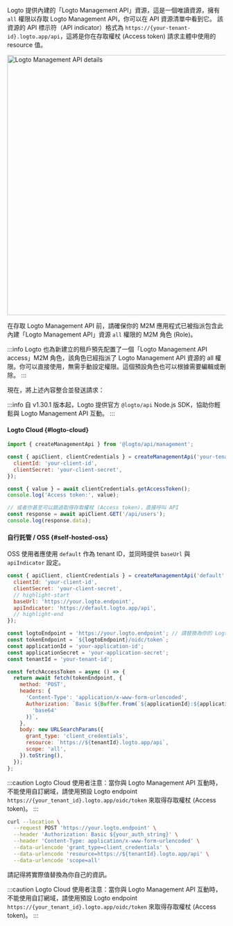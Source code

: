 

Logto 提供內建的「Logto Management API」資源，這是一個唯讀資源，擁有 `all` 權限以存取 Logto Management API，你可以在 API 資源清單中看到它。
該資源的 API 標示符（API indicator）格式為 `https://{your-tenant-id}.logto.app/api`，這將是你在存取權杖 (Access token) 請求主體中使用的 resource 值。

<img alt="Logto Management API details" src="/img/assets/logto-management-api.png" width="600px" />

在存取 Logto Management API 前，請確保你的 M2M 應用程式已被指派包含此內建「Logto Management API」資源 `all` 權限的 M2M 角色 (Role)。

:::info
Logto 也為新建立的租戶預先配置了一個「Logto Management API access」M2M 角色，該角色已經指派了 Logto Management API 資源的 all 權限。你可以直接使用，無需手動設定權限。這個預設角色也可以根據需要編輯或刪除。
:::

現在，將上述內容整合並發送請求：

:::info
自 v1.30.1 版本起，Logto 提供官方 `@logto/api` Node.js SDK，協助你輕鬆與 Logto Management API 互動。
:::

<Tabs groupId="interact-with-m-api">

<TabItem value="with-@logto-api-sdk" label="Node.js with `@logto/api` SDK">

#### Logto Cloud \{#logto-cloud}

```js
import { createManagementApi } from '@logto/api/management';

const { apiClient, clientCredentials } = createManagementApi('your-tenant-id', {
  clientId: 'your-client-id',
  clientSecret: 'your-client-secret',
});

const { value } = await clientCredentials.getAccessToken();
console.log('Access token:', value);

// 或者你甚至可以跳過取得存取權杖 (Access token)，直接呼叫 API
const response = await apiClient.GET('/api/users');
console.log(response.data);
```

#### 自行託管 / OSS \{#self-hosted-oss}

OSS 使用者應使用 `default` 作為 tenant ID，並同時提供 `baseUrl` 與 `apiIndicator` 設定。

```js
const { apiClient, clientCredentials } = createManagementApi('default', {
  clientId: 'your-client-id',
  clientSecret: 'your-client-secret',
  // highlight-start
  baseUrl: 'https://your.logto.endpoint',
  apiIndicator: 'https://default.logto.app/api',
  // highlight-end
});
```

</TabItem>

<TabItem value="nodejs" label="Node.js">

```js
const logtoEndpoint = 'https://your.logto.endpoint'; // 請替換為你的 Logto endpoint
const tokenEndpoint = `${logtoEndpoint}/oidc/token`;
const applicationId = 'your-application-id';
const applicationSecret = 'your-application-secret';
const tenantId = 'your-tenant-id';

const fetchAccessToken = async () => {
  return await fetch(tokenEndpoint, {
    method: 'POST',
    headers: {
      'Content-Type': 'application/x-www-form-urlencoded',
      Authorization: `Basic ${Buffer.from(`${applicationId}:${applicationSecret}`).toString(
        'base64'
      )}`,
    },
    body: new URLSearchParams({
      grant_type: 'client_credentials',
      resource: `https://${tenantId}.logto.app/api`,
      scope: 'all',
    }).toString(),
  });
};
```

:::caution
Logto Cloud 使用者注意：當你與 Logto Management API 互動時，不能使用自訂網域，請使用預設 Logto endpoint `https://{your_tenant_id}.logto.app/oidc/token` 來取得存取權杖 (Access token)。
:::

<AccessTokenResponse />
<M2mAccessTokenNote />

</TabItem>

<TabItem value="curl" label="cURL">

```bash
curl --location \
  --request POST 'https://your.logto.endpoint' \
  --header 'Authorization: Basic ${your_auth_string}' \
  --header 'Content-Type: application/x-www-form-urlencoded' \
  --data-urlencode 'grant_type=client_credentials' \
  --data-urlencode 'resource=https://${tenantId}.logto.app/api' \
  --data-urlencode 'scope=all'
```

請記得將實際值替換為你自己的資訊。

:::caution
Logto Cloud 使用者注意：當你與 Logto Management API 互動時，不能使用自訂網域，請使用預設 Logto endpoint `https://{your_tenant_id}.logto.app/oidc/token` 來取得存取權杖 (Access token)。
:::

<AccessTokenResponse />
<M2mAccessTokenNote />

</TabItem>

</Tabs>
